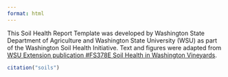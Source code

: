 ```yaml
---
format: html
---
```


This Soil Health Report Template was developed by Washington State Department of Agriculture and Washington State University (WSU) as part of the Washington Soil Health Initiative. Text and figures were adapted from [WSU Extension publication #FS378E Soil Health in Washington Vineyards](https://pubs.extension.wsu.edu/soil-health-in-washington-vineyards "WSU Extension publication").

```r
citation("soils")
```
